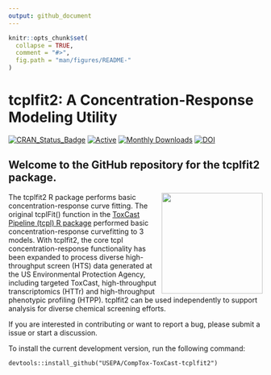 ```yaml
---
output: github_document
---
```


<!-- README.md is generated from README.Rmd. Please edit that file -->

```r
knitr::opts_chunk$set(
  collapse = TRUE,
  comment = "#>",
  fig.path = "man/figures/README-"
)
```

# tcplfit2: A Concentration-Response Modeling Utility

<!-- badges: start -->

[![CRAN_Status_Badge](https://www.r-pkg.org/badges/version/tcplfit2)](https://cran.r-project.org/package=tcplfit2)
[![Active](http://img.shields.io/badge/Status-Active-green.svg)](https://cran.r-project.org/package=tcplfit2) 
[![Monthly Downloads](https://cranlogs.r-pkg.org/badges/last-month/tcplfit2?color=7BAFD4)](https://cranlogs.r-pkg.org/badges/last-month/tcplfit2?color=7BAFD4)
[![DOI](https://zenodo.org/badge/doi/10.32614/CRAN.package.tcplfit2.svg)](http://dx.doi.org/10.32614/CRAN.package.tcplfit2)

<!-- badges: end -->

## Welcome to the GitHub repository for the tcplfit2 package.

<a href="https://cran.r-project.org/web/packages/tcplfit2/index.html"><img src="vignettes/img/tcplfit2_hex.png" width="200" align="right" /></a>

The tcplfit2 R package performs basic concentration-response curve fitting. The original tcplFit() function in the [ToxCast Pipeline (tcpl) R package](https://cran.r-project.org/web/packages/tcpl/index.html) performed basic concentration-response curvefitting to 3 models. With tcplfit2, the core tcpl concentration-response functionality has been expanded to process diverse high-throughput screen (HTS) data generated at the US Environmental Protection Agency, including targeted ToxCast, high-throughput transcriptomics (HTTr) and high-throughput phenotypic profiling (HTPP). tcplfit2 can be used independently to support analysis for diverse chemical screening efforts.

If you are interested in contributing or want to report a bug, please submit a issue or start a discussion. 

To install the current development version, run the following command: 

    devtools::install_github("USEPA/CompTox-ToxCast-tcplfit2")

